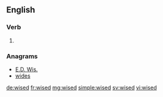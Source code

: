 ==English==

===Verb===
{{head|en}}

# {{en-past of|wise}}

===Anagrams===
* [[E.D. Wis.#English|E.D. Wis.]]
* [[wides#English|wides]]

[[de:wised]]
[[fr:wised]]
[[mg:wised]]
[[simple:wised]]
[[sv:wised]]
[[vi:wised]]